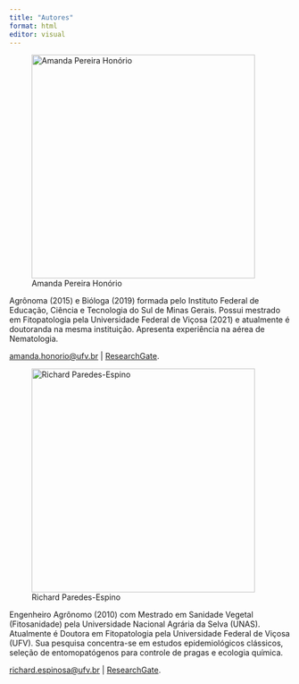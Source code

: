 ```yaml
---
title: "Autores"
format: html
editor: visual
---
```


![Amanda Pereira Honório](Autor1.jpg){width=400}

Agrônoma (2015) e Bióloga (2019) formada pelo Instituto Federal de Educação, Ciência e Tecnologia do Sul de Minas Gerais. Possui mestrado em Fitopatologia pela Universidade Federal de Viçosa (2021) e atualmente é doutoranda na mesma instituição. Apresenta experiência na aérea de Nematologia.

[amanda.honorio\@ufv.br](mailto:tu_correo@example.com) \| [ResearchGate](https://www.researchgate.net/profile/Amanda-Honorio-2).

![Richard Paredes-Espino](Autor2.jpg){width=400}

Engenheiro Agrônomo (2010) com Mestrado em Sanidade Vegetal (Fitosanidade) pela Universidade Nacional Agrária da Selva (UNAS). Atualmente é Doutora em Fitopatologia pela Universidade Federal de Viçosa (UFV). Sua pesquisa concentra-se em estudos epidemiológicos clássicos, seleção de entomopatógenos para controle de pragas e ecologia química.

[richard.espinosa\@ufv.br](mailto:tu_correo@example.com) \| [ResearchGate](https://www.researchgate.net/profile/Richard-Paredes-Espinosa-2).
